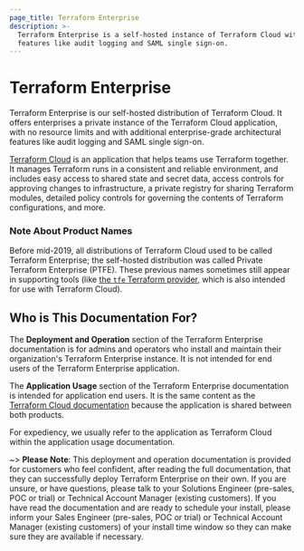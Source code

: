 ```yaml
---
page_title: Terraform Enterprise
description: >-
  Terraform Enterprise is a self-hosted instance of Terraform Cloud with
  features like audit logging and SAML single sign-on.
---
```


# Terraform Enterprise

Terraform Enterprise is our self-hosted distribution of Terraform Cloud. It offers enterprises a private instance of the Terraform Cloud application, with no resource limits and with additional enterprise-grade architectural features like audit logging and SAML single sign-on.

[Terraform Cloud](/cloud) is an application that helps teams use Terraform together. It manages Terraform runs in a consistent and reliable environment, and includes easy access to shared state and secret data, access controls for approving changes to infrastructure, a private registry for sharing Terraform modules, detailed policy controls for governing the contents of Terraform configurations, and more.

### Note About Product Names

Before mid-2019, all distributions of Terraform Cloud used to be called Terraform Enterprise; the self-hosted distribution was called Private Terraform Enterprise (PTFE). These previous names sometimes still appear in supporting tools (like [the `tfe` Terraform provider](https://registry.terraform.io/providers/hashicorp/tfe/latest), which is also intended for use with Terraform Cloud).

## Who is This Documentation For?

The **Deployment and Operation** section of the Terraform Enterprise documentation is for admins and operators who install and maintain their organization's Terraform Enterprise instance. It is not intended for end users of the Terraform Enterprise application.

The **Application Usage** section of the Terraform Enterprise documentation is intended for application end users. It is the same content as the [Terraform Cloud documentation](/cloud) because the application is shared between both products.

For expediency, we usually refer to the application as Terraform Cloud within the application usage documentation.

~> **Please Note**: This deployment and operation documentation is provided for customers who feel confident, after reading the full documentation, that they can successfully deploy Terraform Enterprise on their own. If you are unsure, or have questions, please talk to your Solutions Engineer (pre-sales, POC or trial) or Technical Account Manager (existing customers). If you have read the documentation and are ready to schedule your install, please inform your Sales Engineer (pre-sales, POC or trial) or Technical Account Manager (existing customers) of your install time window so they can make sure they are available if necessary.
